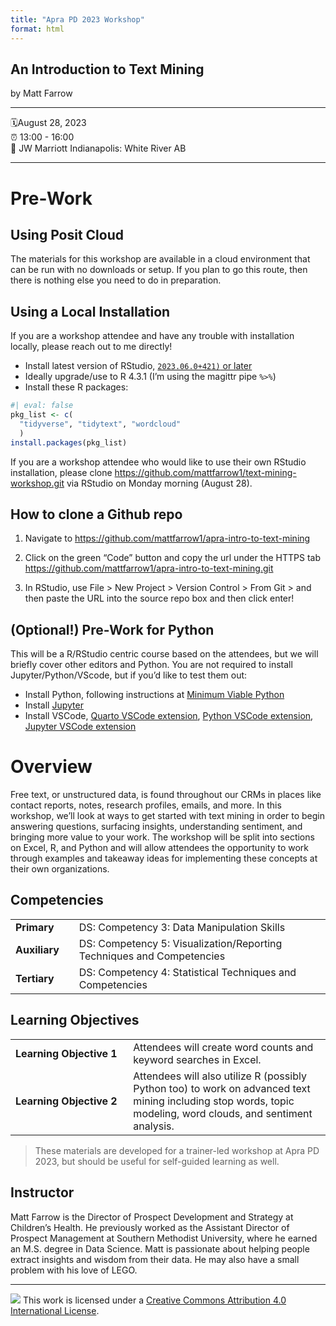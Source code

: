 ```yaml
---
title: "Apra PD 2023 Workshop"
format: html
---
```


## An Introduction to Text Mining

by Matt Farrow

------------------------------------------------------------------------

🗓️August 28, 2023\
⏰ 13:00 - 16:00\
🏨 JW Marriott Indianapolis: White River AB\

------------------------------------------------------------------------

# Pre-Work

## Using Posit Cloud

The materials for this workshop are available in a cloud environment that can be run with no downloads or setup. If you plan to go this route, then there is nothing else you need to do in preparation.

## Using a Local Installation

If you are a workshop attendee and have any trouble with installation locally, please reach out to me directly!

-   Install latest version of RStudio, [`2023.06.0+421)` or later](https://posit.co/products/open-source/rstudio/)
-   Ideally upgrade/use to R 4.3.1 (I'm using the magittr pipe `%>%`)
-   Install these R packages:

```r
#| eval: false
pkg_list <- c(
  "tidyverse", "tidytext", "wordcloud"
  )
install.packages(pkg_list)
```

::: callout-tip
If you are a workshop attendee who would like to use their own RStudio installation, please clone <https://github.com/mattfarrow1/text-mining-workshop.git> via RStudio on Monday morning (August 28).
:::

::: {.callout-caution collapse="true"}
## How to clone a Github repo

1.  Navigate to <https://github.com/mattfarrow1/apra-intro-to-text-mining>

2.  Click on the green "Code" button and copy the url under the HTTPS tab <https://github.com/mattfarrow1/apra-intro-to-text-mining.git>

3.  In RStudio, use File \> New Project \> Version Control \> From Git \> and then paste the URL into the source repo box and then click enter!
:::

::: {.callout-caution collapse="true"}
## (Optional!) Pre-Work for Python

This will be a R/RStudio centric course based on the attendees, but we will briefly cover other editors and Python. You are not required to install Jupyter/Python/VScode, but if you'd like to test them out:

-   Install Python, following instructions at [Minimum Viable Python](https://solutions.rstudio.com/python/minimum-viable-python/installing-python/)
-   Install [Jupyter](https://quarto.org/docs/computations/python.html#installation)
-   Install VSCode, [Quarto VSCode extension](https://marketplace.visualstudio.com/items?itemName=quarto.quarto), [Python VSCode extension](https://marketplace.visualstudio.com/items?itemName=ms-python.python), [Jupyter VSCode extension](https://open-vsx.org/extension/ms-toolsai/jupyter)
:::

# Overview

Free text, or unstructured data, is found throughout our CRMs in places like contact reports, notes, research profiles, emails, and more. In this workshop, we'll look at ways to get started with text mining in order to begin answering questions, surfacing insights, understanding sentiment, and bringing more value to your work. The workshop will be split into sections on Excel, R, and Python and will allow attendees the opportunity to work through examples and takeaway ideas for implementing these concepts at their own organizations.

## Competencies

|               |                                                                       |
|---------------|---------------------------------------------------------|
| **Primary**   | DS: Competency 3: Data Manipulation Skills                            |
| **Auxiliary** | DS: Competency 5: Visualization/Reporting Techniques and Competencies |
| **Tertiary**  | DS: Competency 4: Statistical Techniques and Competencies             |

## Learning Objectives

|                          |                                                                                                                                                                |
|---------------------------|---------------------------------------------|
| **Learning Objective 1** | Attendees will create word counts and keyword searches in Excel.                                                                                               |
| **Learning Objective 2** | Attendees will also utilize R (possibly Python too) to work on advanced text mining including stop words, topic modeling, word clouds, and sentiment analysis. |

> These materials are developed for a trainer-led workshop at Apra PD 2023, but should be useful for self-guided learning as well.

## Instructor

Matt Farrow is the Director of Prospect Development and Strategy at Children's Health. He previously worked as the Assistant Director of Prospect Management at Southern Methodist University, where he earned an M.S. degree in Data Science. Matt is passionate about helping people extract insights and wisdom from their data. He may also have a small problem with his love of LEGO.

------------------------------------------------------------------------

![](https://i.creativecommons.org/l/by/4.0/88x31.png) This work is licensed under a [Creative Commons Attribution 4.0 International License](https://creativecommons.org/licenses/by/4.0/).
